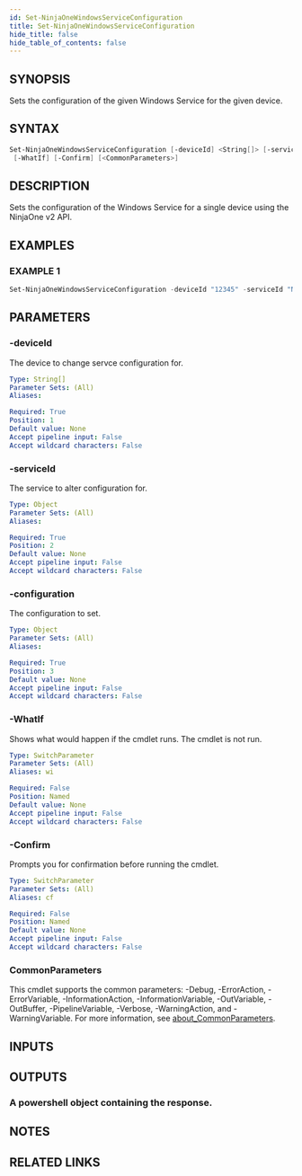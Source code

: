 ```yaml
---
id: Set-NinjaOneWindowsServiceConfiguration
title: Set-NinjaOneWindowsServiceConfiguration
hide_title: false
hide_table_of_contents: false
---
```


## SYNOPSIS

Sets the configuration of the given Windows Service for the given device.

## SYNTAX

```powershell
Set-NinjaOneWindowsServiceConfiguration [-deviceId] <String[]> [-serviceId] <Object> [-configuration] <Object>
 [-WhatIf] [-Confirm] [<CommonParameters>]
```

## DESCRIPTION

Sets the configuration of the Windows Service for a single device using the NinjaOne v2 API.

## EXAMPLES

### EXAMPLE 1

```powershell
Set-NinjaOneWindowsServiceConfiguration -deviceId "12345" -serviceId "NinjaRMMAgent" -Configuration @{ startType = "AUTO_START"; userName = "LocalSystem" }
```

## PARAMETERS

### -deviceId

The device to change servce configuration for.

```yaml
Type: String[]
Parameter Sets: (All)
Aliases:

Required: True
Position: 1
Default value: None
Accept pipeline input: False
Accept wildcard characters: False
```

### -serviceId

The service to alter configuration for.

```yaml
Type: Object
Parameter Sets: (All)
Aliases:

Required: True
Position: 2
Default value: None
Accept pipeline input: False
Accept wildcard characters: False
```

### -configuration

The configuration to set.

```yaml
Type: Object
Parameter Sets: (All)
Aliases:

Required: True
Position: 3
Default value: None
Accept pipeline input: False
Accept wildcard characters: False
```

### -WhatIf

Shows what would happen if the cmdlet runs.
The cmdlet is not run.

```yaml
Type: SwitchParameter
Parameter Sets: (All)
Aliases: wi

Required: False
Position: Named
Default value: None
Accept pipeline input: False
Accept wildcard characters: False
```

### -Confirm

Prompts you for confirmation before running the cmdlet.

```yaml
Type: SwitchParameter
Parameter Sets: (All)
Aliases: cf

Required: False
Position: Named
Default value: None
Accept pipeline input: False
Accept wildcard characters: False
```

### CommonParameters

This cmdlet supports the common parameters: -Debug, -ErrorAction, -ErrorVariable, -InformationAction, -InformationVariable, -OutVariable, -OutBuffer, -PipelineVariable, -Verbose, -WarningAction, and -WarningVariable. For more information, see [about_CommonParameters](http://go.microsoft.com/fwlink/?LinkID=113216).

## INPUTS

## OUTPUTS

### A powershell object containing the response.

## NOTES

## RELATED LINKS
